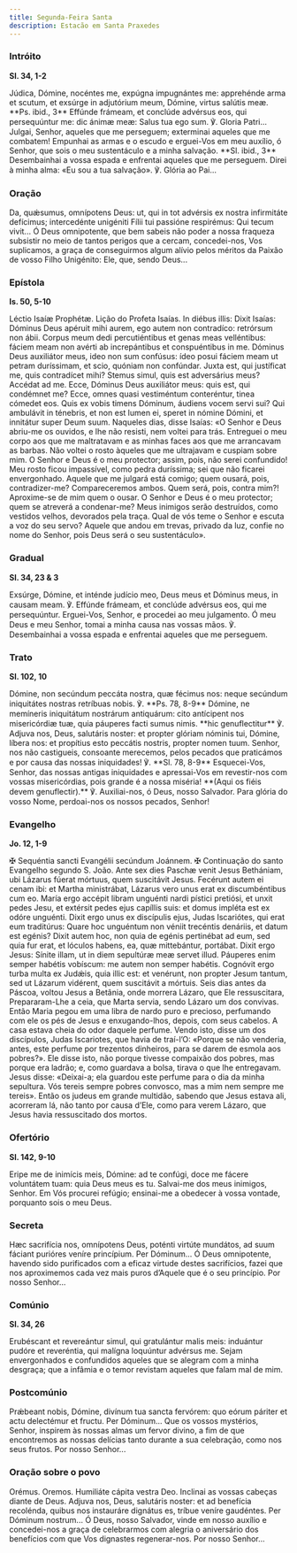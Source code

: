 ```yaml
---
title: Segunda-Feira Santa
description: Estacão em Santa Praxedes
---
```


### Intróito

**Sl. 34, 1-2**

<div class="side-by-side not-content">
  <span>
    Júdica, Dómine, nocéntes me, expúgna impugnántes me: apprehénde arma et scutum, et exsúrge in
    adjutórium meum, Dómine, virtus salútis meæ. **Ps. ibid., 3** Effúnde frámeam, et conclúde
    advérsus eos, qui persequúntur me: dic ánimæ meæ: Salus tua ego sum. ℣. Gloria Patri...
  </span>
  <span>
    Julgai, Senhor, aqueles que me perseguem; exterminai aqueles que me combatem! Empunhai as armas
    e o escudo e erguei-Vos em meu auxílio, ó Senhor, que sois o meu sustentáculo e a minha
    salvação. **Sl. ibid., 3** Desembainhai a vossa espada e enfrentai aqueles que me perseguem.
    Direi à minha alma: «Eu sou a tua salvação». ℣. Glória ao Pai...
  </span>
</div>

### Oração

<div class="side-by-side not-content">
  <span>
    Da, quǽsumus, omnípotens Deus: ut, qui in tot advérsis ex nostra infirmitáte defícimus;
    intercedénte unigéniti Fílii tui passióne respirémus: Qui tecum vivit...
  </span>
  <span>
    Ó Deus omnipotente, que bem sabeis não poder a nossa fraqueza subsistir no meio de tantos
    perigos que a cercam, concedei-nos, Vos suplicamos, a graça de conseguirmos algum alívio pelos
    méritos da Paixão de vosso Filho Unigénito: Ele, que, sendo Deus...
  </span>
</div>

### Epístola

**Is. 50, 5-10**

<div class="side-by-side not-content">
  <span>Léctio Isaíæ Prophétæ.</span>
  <span>Lição do Profeta Isaías.</span>
  <span>
    In diébus illis: Dixit Isaías: Dóminus Deus apéruit mihi aurem, ego autem non contradíco:
    retrórsum non ábii. Corpus meum dedi percutiéntibus et genas meas velléntibus: fáciem meam non
    avérti ab increpántibus et conspuéntibus in me. Dóminus Deus auxiliátor meus, ideo non sum
    confúsus: ídeo posui fáciem meam ut petram duríssimam, et scio, quóniam non confúndar. Juxta
    est, qui justíficat me, quis contradícet mihi? Stemus simul, quis est adversárius meus? Accédat
    ad me. Ecce, Dóminus Deus auxiliátor meus: quis est, qui condémnet me? Ecce, omnes quasi
    vestiméntum conteréntur, tinea cómedet eos. Quis ex vobis timens Dóminum, áudiens vocem servi
    sui? Qui ambulávit in ténebris, et non est lumen ei, speret in nómine Dómini, et innitátur super
    Deum suum.
  </span>
  <span>
    Naqueles dias, disse Isaías: «O Senhor e Deus abriu-me os ouvidos, e lhe não resisti, nem voltei
    para trás. Entreguei o meu corpo aos que me maltratavam e as minhas faces aos que me arrancavam
    as barbas. Não voltei o rosto àqueles que me ultrajavam e cuspiam sobre mim. O Senhor e Deus é o
    meu protector; assim, pois, não serei confundido! Meu rosto ficou impassível, como pedra
    duríssima; sei que não ficarei envergonhado. Aquele que me julgará está comigo; quem ousará,
    pois, contradizer-me? Compareceremos ambos. Quem será, pois, contra mim?! Aproxime-se de mim
    quem o ousar. O Senhor e Deus é o meu protector; quem se atreverá a condenar-me? Meus inimigos
    serão destruídos, como vestidos velhos, devorados pela traça. Qual de vós teme o Senhor e escuta
    a voz do seu servo? Aquele que andou em trevas, privado da luz, confie no nome do Senhor, pois
    Deus será o seu sustentáculo».
  </span>
</div>

### Gradual

**Sl. 34, 23 & 3**

<div class="side-by-side not-content">
  <span>
    Exsúrge, Dómine, et inténde judício meo, Deus meus et Dóminus meus, in causam meam. ℣. Effúnde
    frámeam, et conclúde advérsus eos, qui me persequúntur.
  </span>
  <span>
    Erguei-Vos, Senhor, e procedei ao meu julgamento. Ó meu Deus e meu Senhor, tomai a minha causa
    nas vossas mãos. ℣. Desembainhai a vossa espada e enfrentai aqueles que me perseguem.
  </span>
</div>

### Trato

**Sl. 102, 10**

<div class="side-by-side not-content">
  <span>
    Dómine, non secúndum peccáta nostra, quæ fécimus nos: neque secúndum iniquitátes nostras
    retríbuas nobis. ℣. **Ps. 78, 8-9** Dómine, ne memíneris iniquitátum nostrárum antiquárum: cito
    antícipent nos misericórdiæ tuæ, quia páuperes facti sumus nimis. **hic genuflectitur** ℣.
    Adjuva nos, Deus, salutáris noster: et propter glóriam nóminis tui, Dómine, líbera nos: et
    propítius esto peccátis nostris, propter nomen tuum.
  </span>
  <span>
    Senhor, nos não castigueis, consoante merecemos, pelos pecados que praticámos e por causa das
    nossas iniquidades! ℣. **Sl. 78, 8-9** Esquecei-Vos, Senhor, das nossas antigas iniquidades e
    apressai-Vos em revestir-nos com vossas misericórdias, pois grande é a nossa miséria! **(Aqui os
    fiéis devem genuflectir).** ℣. Auxiliai-nos, ó Deus, nosso Salvador. Para glória do vosso Nome,
    perdoai-nos os nossos pecados, Senhor!
  </span>
</div>

### Evangelho

**Jo. 12, 1-9**

<div class="side-by-side not-content">
  <span>
    <span class="text-red-500">✠</span> Sequéntia sancti Evangélii secúndum Joánnem.
  </span>
  <span>
    <span class="text-red-500">✠</span> Continuação do santo Evangelho segundo S. João.
  </span>
  <span>
    Ante sex dies Paschæ venit Jesus Bethániam, ubi Lázarus fúerat mórtuus, quem suscitávit Jesus.
    Fecérunt autem ei cenam ibi: et Martha ministrábat, Lázarus vero unus erat ex discumbéntibus cum
    eo. María ergo accépit libram unguénti nardi pístici pretiósi, et unxit pedes Jesu, et extérsit
    pedes ejus capíllis suis: et domus impléta est ex odóre unguénti. Dixit ergo unus ex discípulis
    ejus, Judas Iscariótes, qui erat eum traditúrus: Quare hoc unguéntum non véniit trecéntis
    denáriis, et datum est egénis? Dixit autem hoc, non quia de egénis pertinébat ad eum, sed quia
    fur erat, et lóculos habens, ea, quæ mittebántur, portábat. Dixit ergo Jesus: Sínite illam, ut
    in diem sepultúræ meæ servet illud. Páuperes enim semper habétis vobíscum: me autem non semper
    habétis. Cognóvit ergo turba multa ex Judǽis, quia illic est: et venérunt, non propter Jesum
    tantum, sed ut Lázarum vidérent, quem suscitávit a mórtuis.
  </span>
  <span>
    Seis dias antes da Páscoa, voltou Jesus a Betânia, onde morrera Lázaro, que Ele ressuscitara,
    Prepararam-Lhe a ceia, que Marta servia, sendo Lázaro um dos convivas. Então Maria pegou em uma
    libra de nardo puro e precioso, perfumando com ele os pés de Jesus e enxugando-lhos, depois, com
    seus cabelos. A casa estava cheia do odor daquele perfume. Vendo isto, disse um dos discípulos,
    Judas Iscariotes, que havia de traí-l’O: «Porque se não venderia, antes, este perfume por
    trezentos dinheiros, para se darem de esmola aos pobres?». Ele disse isto, não porque tivesse
    compaixão dos pobres, mas porque era ladrão; e, como guardava a bolsa, tirava o que lhe
    entregavam. Jesus disse: «Deixai-a; ela guardou este perfume para o dia da minha sepultura. Vós
    tereis sempre pobres convosco, mas a mim nem sempre me tereis». Então os judeus em grande
    multidão, sabendo que Jesus estava ali, acorreram lá, não tanto por causa d’Ele, como para verem
    Lázaro, que Jesus havia ressuscitado dos mortos.
  </span>
</div>

### Ofertório

**Sl. 142, 9-10**

<div class="side-by-side not-content">
  <span>
    Eripe me de inimícis meis, Dómine: ad te confúgi, doce me fácere voluntátem tuam: quia Deus meus
    es tu.
  </span>
  <span>
    Salvai-me dos meus inimigos, Senhor. Em Vós procurei refúgio; ensinai-me a obedecer à vossa
    vontade, porquanto sois o meu Deus.
  </span>
</div>

### Secreta

<div class="side-by-side not-content">
  <span>
    Hæc sacrifícia nos, omnípotens Deus, poténti virtúte mundátos, ad suum fáciant purióres veníre
    princípium. Per Dóminum...
  </span>
  <span>
    Ó Deus omnipotente, havendo sido purificados com a eficaz virtude destes sacrifícios, fazei que
    nos aproximemos cada vez mais puros d’Aquele que é o seu princípio. Por nosso Senhor...
  </span>
</div>

### Comúnio

**Sl. 34, 26**

<div class="side-by-side not-content">
  <span>
    Erubéscant et revereántur simul, qui gratulántur malis meis: induántur pudóre et reveréntia, qui
    malígna loquúntur advérsus me.
  </span>
  <span>
    Sejam envergonhados e confundidos aqueles que se alegram com a minha desgraça; que a infâmia e o
    temor revistam aqueles que falam mal de mim.
  </span>
</div>

### Postcomúnio

<div class="side-by-side not-content">
  <span>
    Prǽbeant nobis, Dómine, divínum tua sancta fervórem: quo eórum páriter et actu delectémur et
    fructu. Per Dóminum...
  </span>
  <span>
    Que os vossos mystérios, Senhor, inspirem às nossas almas um fervor divino, a fim de que
    encontremos as nossas delícias tanto durante a sua celebração, como nos seus frutos. Por nosso
    Senhor...
  </span>
</div>

### Oração sobre o povo

<div class="side-by-side not-content">
  <span class="text-red-500 text-center">Orémus.</span>
  <span class="text-red-500 text-center">Oremos.</span>
  <span>Humiliáte cápita vestra Deo.</span>
  <span>Inclinai as vossas cabeças diante de Deus.</span>
  <span>
    Adjuva nos, Deus, salutáris noster: et ad benefícia recolénda, quibus nos instauráre dignátus
    es, tríbue veníre gaudéntes. Per Dóminum nostrum...
  </span>
  <span>
    Ó Deus, nosso Salvador, vinde em nosso auxílio e concedei-nos a graça de celebrarmos com alegria
    o aniversário dos benefícios com que Vos dignastes regenerar-nos. Por nosso Senhor...
  </span>
</div>
